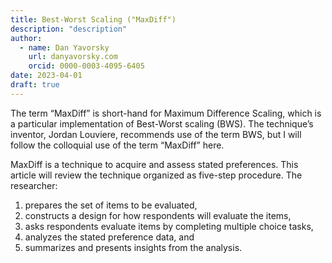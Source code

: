 ```yaml
---
title: Best-Worst Scaling ("MaxDiff")
description: "description"
author:
  - name: Dan Yavorsky
    url: danyavorsky.com
    orcid: 0000-0003-4095-6405
date: 2023-04-01
draft: true
---
```


The term "MaxDiff" is short-hand for Maximum Difference Scaling, which is a particular implementation of Best-Worst scaling (BWS). The technique's inventor, Jordan Louviere, recommends use of the term BWS, but I will follow the colloquial use of the term "MaxDiff" here. 

MaxDiff is a technique to acquire and assess stated preferences. This article will review the technique organized as five-step procedure. The researcher:

1. prepares the set of items to be evaluated,
2. constructs a design for how respondents will evaluate the items,
3. asks respondents evaluate items by completing multiple choice tasks,
4. analyzes the stated preference data, and 
5. summarizes and presents insights from the analysis.

